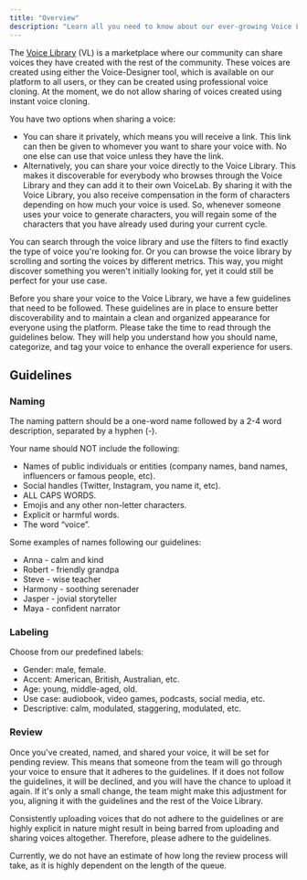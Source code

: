 ```yaml
---
title: "Overview"
description: "Learn all you need to know about our ever-growing Voice Library and how to share your voices with the community."
---
```



The [Voice Library](https://elevenlabs.io/voice-library) (VL) is a marketplace where our community can share voices they have created with the rest of the community. These voices are created using either the Voice-Designer tool, which is available on our platform to all users, or they can be created using professional voice cloning. At the moment, we do not allow sharing of voices created using instant voice cloning.

You have two options when sharing a voice: 

- You can share it privately, which means you will receive a link. This link can then be given to whomever you want to share your voice with. No one else can use that voice unless they have the link.
- Alternatively, you can share your voice directly to the Voice Library. This makes it discoverable for everybody who browses through the Voice Library and they can add it to their own VoiceLab. By sharing it with the Voice Library, you also receive compensation in the form of characters depending on how much your voice is used. So, whenever someone uses your voice to generate characters, you will regain some of the characters that you have already used during your current cycle.

You can search through the voice library and use the filters to find exactly the type of voice you're looking for. Or you can browse the voice library by scrolling and sorting the voices by different metrics. This way, you might discover something you weren't initially looking for, yet it could still be perfect for your use case.

Before you share your voice to the Voice Library, we have a few guidelines that need to be followed. These guidelines are in place to ensure better discoverability and to maintain a clean and organized appearance for everyone using the platform. Please take the time to read through the guidelines below. They will help you understand how you should name, categorize, and tag your voice to enhance the overall experience for users.


## Guidelines

### Naming

The naming pattern should be a one-word name followed by a 2-4 word description, separated by a hyphen (-).

Your name should NOT include the following:
- Names of public individuals or entities (company names, band names, influencers or famous people, etc).
- Social handles (Twitter, Instagram, you name it, etc).
- ALL CAPS WORDS.
- Emojis and any other non-letter characters.
- Explicit or harmful words.
- The word “voice”.

Some examples of names following our guidelines:
- Anna - calm and kind
- Robert - friendly grandpa
- Steve - wise teacher
- Harmony - soothing serenader
- Jasper - jovial storyteller
- Maya - confident narrator


### Labeling

Choose from our predefined labels:
- Gender: male, female.
- Accent: American, British, Australian, etc.
- Age: young, middle-aged, old.
- Use case: audiobook, video games, podcasts, social media, etc.
- Descriptive: calm, modulated, staggering, modulated, etc.


### Review

Once you've created, named, and shared your voice, it will be set for pending review. This means that someone from the team will go through your voice to ensure that it adheres to the guidelines. If it does not follow the guidelines, it will be declined, and you will have the chance to upload it again. If it's only a small change, the team might make this adjustment for you, aligning it with the guidelines and the rest of the Voice Library.

Consistently uploading voices that do not adhere to the guidelines or are highly explicit in nature might result in being barred from uploading and sharing voices altogether. Therefore, please adhere to the guidelines.

Currently, we do not have an estimate of how long the review process will take, as it is highly dependent on the length of the queue.
